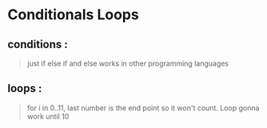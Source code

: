# Conditionals Loops 

## conditions :

> just if else if and else works in other programming languages

## loops :

> for i in 0..11, last number is the end point so it won't count. Loop gonna work until 10

